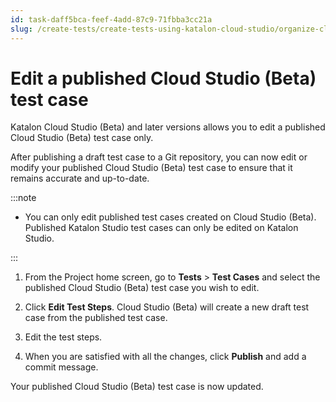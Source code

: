 ```yaml
---
id: task-daff5bca-feef-4add-87c9-71fbba3cc21a
slug: /create-tests/create-tests-using-katalon-cloud-studio/organize-cloud-studio-beta-tests/edit-a-published-cloud-studio-beta-test-case
---
```


# Edit a published Cloud Studio \(Beta\) test case

Katalon Cloud Studio \(Beta\) and later versions allows you to edit a published Cloud Studio \(Beta\) test case only.

After publishing a draft test case to a Git repository, you can now edit or modify your published Cloud Studio \(Beta\) test case to ensure that it remains accurate and up-to-date.


:::note

-   You can only edit published test cases created on Cloud Studio \(Beta\). Published Katalon Studio test cases can only be edited on Katalon Studio.


:::

1.  From the Project home screen, go to **Tests** &gt; **Test Cases** and select the published Cloud Studio \(Beta\) test case you wish to edit.

2.  Click **Edit Test Steps**. Cloud Studio \(Beta\) will create a new draft test case from the published test case.

3.  Edit the test steps.

4.  When you are satisfied with all the changes, click **Publish** and add a commit message.


Your published Cloud Studio \(Beta\) test case is now updated.